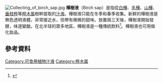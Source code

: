 {{expand|time=2015-12-16T09:18:01+00:00}}
[[File:Collecting_of_birch_sap.jpg|thumb]]
'''樺樹液'''（Birch sap）是指從[[白樺|白樺]]、[[毛樺|毛樺]]、[[山樺|山樺]]、[[垂枝桦|垂枝桦]]等[[桦木属|桦木属]]樹幹提取的[[樹液|汁液]]。樺樹液只能在冬季和春季收集。新鮮的樺樹液是無色透明液體，非常接近水，但帶有微微的甜味。放置兩三天後，樺樹液開始發酵，味道變酸。在北半球的眾多地區，樺樹液是一種傳統飲料<ref name="Svanberg">{{cite book |last=Svanberg |first=Ingvar |title=Uses of tree saps in northern and eastern parts of Europe |journal=Acta Soc Bot Po|year=2012 |doi=10.5586/asbp.2012.036|display-authors=etal}}</ref>。樺樹液也可用做化妝品。

==參考資料==
{{commons category|Birch syrup}}
{{Reflist}}

[[Category:可食用植物汁液|Category:可食用植物汁液]]
[[Category:桦木属|Category:桦木属]]